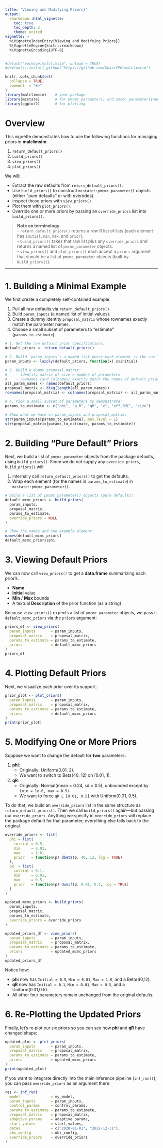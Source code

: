 ```yaml
---
title: "Viewing and Modifying Priors}"
output:
  rmarkdown::html_vignette:
    toc: true
    toc_depth: 2
    theme: united
vignette: >
  %\VignetteIndexEntry{Viewing and Modifying Priors}}
  %\VignetteEngine{knitr::rmarkdown}
  %\VignetteEncoding{UTF-8}
---
```

```r
#detach("package:malclimsim", unload = TRUE)
#devtools::install_github("https://github.com/SwissTPH/malclimsim")
```

```r
knitr::opts_chunk$set(
  collapse = TRUE,
  comment  = "#>"
)
library(malclimsim)    # your package
library(mcstate)       # for pmcmc_parameter() and pmcmc_parameters$new()
library(ggplot2)       # for plotting
```

# Overview

This vignette demonstrates how to use the following functions for managing priors in **malclimsim**:

1.  `return_default_priors()`\
2.  `build_priors()`\
3.  `view_priors()`\
4.  `plot_priors()`

We will:

-   Extract the raw defaults from `return_default_priors()`.\
-   Use `build_priors()` to construct `mcstate::pmcmc_parameter()` objects (either “pure defaults” or with overrides).\
-   Inspect those priors with `view_priors()`.\
-   Plot them with `plot_priors()`.\
-   Override one or more priors by passing an `override_priors` list into `build_priors()`.

> **Note on terminology**\
> - `return_default_priors()` returns a *raw* R list of lists (each element has `initial`, `min`, `max`, and `prior`).\
> - `build_priors()` takes that raw list plus any `override_priors` and returns a named list of `pmcmc_parameter` objects.\
> - `view_priors()` and `plot_priors()` each accept a `priors` argument that should be a list of `pmcmc_parameter` objects (built by `build_priors()`).

------------------------------------------------------------------------

# 1. Building a Minimal Example

We first create a completely self‐contained example:

1.  Pull all raw defaults via `return_default_priors()`.\
2.  Build `param_inputs` (a named list of initial values).\
3.  Create a dummy identity `proposal_matrix` whose rownames exactly match the parameter names.\
4.  Choose a small subset of parameters to “estimate” (`params_to_estimate`).

```r
# 1. Get the raw default prior specifications:
default_priors <- return_default_priors()

# 2. Build `param_inputs`: a named list where each element is the raw “initial” for that parameter
param_inputs <- lapply(default_priors, function(x) x$initial)

# 3. Build a dummy proposal_matrix:
#    - identity matrix of size = number of parameters
#    - rownames (and colnames) exactly match the names of default_priors
all_param_names <- names(default_priors)
proposal_matrix <- diag(length(all_param_names))
rownames(proposal_matrix) <- colnames(proposal_matrix) <- all_param_names

# 4. Pick a small subset of parameters to demonstrate:
params_to_estimate <- c("phi", "a_R", "qR", "z", "eff_SMC", "size")

# Show what we have in param_inputs and proposal_matrix:
str(param_inputs[params_to_estimate], max.level = 1)
str(proposal_matrix[params_to_estimate, params_to_estimate])
```

# 2. Building “Pure Default” Priors

Next, we build a list of `pmcmc_parameter` objects from the package defaults, using `build_priors()`. Since we do *not* supply any `override_priors`, `build_priors()` will:

1.  Internally call `return_default_priors()` to get the defaults.\
2.  Wrap each element (for the names in `params_to_estimate`) in `mcstate::pmcmc_parameter()`.

```r
# Build a list of pmcmc_parameter() objects (pure defaults):
default_mcmc_priors <- build_priors(
  param_inputs,
  proposal_matrix,
  params_to_estimate,
  override_priors = NULL
)

# Show the names and one example element:
names(default_mcmc_priors)
default_mcmc_priors$phi
```

# 3. Viewing Default Priors

We can now call `view_priors()` to get a **data.frame** summarizing each prior’s:

-   **Name**\
-   **Initial** value\
-   **Min** / **Max** bounds\
-   A textual **Description** of the prior function (as a string)

Because `view_priors()` expects a list of `pmcmc_parameter` objects, we pass it `default_mcmc_priors` via the `priors` argument:

```r
priors_df <- view_priors(
  param_inputs       = param_inputs,
  proposal_matrix    = proposal_matrix,
  params_to_estimate = params_to_estimate,
  priors             = default_mcmc_priors
)
priors_df
```

# 4. Plotting Default Priors

Next, we visualize each prior over its support.

```r
prior_plot <- plot_priors(
  param_inputs       = param_inputs,
  proposal_matrix    = proposal_matrix,
  params_to_estimate = params_to_estimate,
  priors             = default_mcmc_priors
)
print(prior_plot)
```


# 5. Modifying One or More Priors

Suppose we want to change the default for **two** parameters:

1.  **phi**:
    -   Originally: Uniform(0.01, 2).\
    -   We want to switch to Beta(40, 12) on [0.01, 1].
2.  **qR**:
    -   Originally: Normal(mean = 0.24, sd = 0.5), unbounded except by `(min = 1e-6, max = 0.5)`.\
    -   We want to force `qR ∈ [0.01, 0.5]` with Uniform(0.01, 0.5).

To do that, we build an `override_priors` list in the same structure as `return_default_priors()`. Then we call `build_priors()` again—but passing our `override_priors`. Anything we specify in `override_priors` will replace the package default for that parameter; everything else falls back to the original.

```r
override_priors <- list(
  phi = list(
    initial = 0.5,
    min     = 0.01,
    max     = 1.0,
    prior   = function(p) dbeta(p, 40, 12, log = TRUE)
  ),
  qR  = list(
    initial = 0.1,
    min     = 0.01,
    max     = 0.5,
    prior   = function(p) dunif(p, 0.01, 0.5, log = TRUE)
  )
)

updated_mcmc_priors <- build_priors(
  param_inputs,
  proposal_matrix,
  params_to_estimate,
  override_priors = override_priors
)

updated_priors_df <- view_priors(
  param_inputs       = param_inputs,
  proposal_matrix    = proposal_matrix,
  params_to_estimate = params_to_estimate,
  priors             = updated_mcmc_priors
)
updated_priors_df
```


Notice how:

-   **phi** now has `Initial = 0.5`, `Min = 0.01`, `Max = 1.0`, and a Beta(40,12).\
-   **qR** now has `Initial = 0.1`, `Min = 0.01`, `Max = 0.5`, and a Uniform(0.01,0.5).\
-   All other four parameters remain unchanged from the original defaults.

# 6. Re‐Plotting the Updated Priors

Finally, let’s re‐plot our six priors so you can see how **phi** and **qR** have changed shape:

```r
updated_plot <- plot_priors(
  param_inputs       = param_inputs,
  proposal_matrix    = proposal_matrix,
  params_to_estimate = params_to_estimate,
  priors             = updated_mcmc_priors
)
print(updated_plot)
```

If you want to integrate directly into the main inference pipeline (`inf_run()`), you can pass `override_priors` as an argument there:

```r
res <- inf_run(
  model              = my_model,
  param_inputs       = param_inputs,
  control_params     = control_params,
  params_to_estimate = params_to_estimate,
  proposal_matrix    = proposal_matrix,
  adaptive_params    = adaptive_params,
  start_values       = start_values,
  dates              = c("2020-01-01", "2022-12-31"),
  obs_config         = obs_config,
  override_priors    = override_priors
)
```
